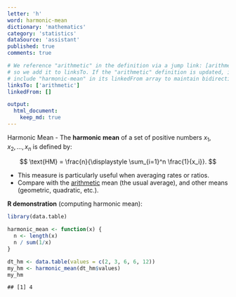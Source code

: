 ```yaml
---
letter: 'h'
word: harmonic-mean
dictionary: 'mathematics'
category: 'statistics'
dataSource: 'assistant'
published: true
comments: true

# We reference "arithmetic" in the definition via a jump link: [arithmetic](#arithmetic),
# so we add it to linksTo. If the "arithmetic" definition is updated, it should
# include "harmonic-mean" in its linkedFrom array to maintain bidirectionality.
linksTo: ['arithmetic']
linkedFrom: []

output:
  html_document:
    keep_md: true
---
```




<a id="harmonic-mean">Harmonic Mean</a> - The **harmonic mean** of a set of positive numbers 
$x_1, x_2, \dots, x_n$ is defined by:

$$
\text{HM} = \frac{n}{\displaystyle \sum_{i=1}^n \frac{1}{x_i}}.
$$

- This measure is particularly useful when averaging rates or ratios.
- Compare with the [arithmetic](#arithmetic) mean (the usual average), and other means (geometric, quadratic, etc.).

**R demonstration** (computing harmonic mean):


``` r
library(data.table)

harmonic_mean <- function(x) {
  n <- length(x)
  n / sum(1/x)
}

dt_hm <- data.table(values = c(2, 3, 6, 6, 12))
my_hm <- harmonic_mean(dt_hm$values)
my_hm
```

```
## [1] 4
```
